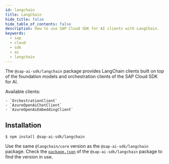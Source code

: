 ```yaml
---
id: langchain
title: LangChain
hide_title: false
hide_table_of_contents: false
description: How to use SAP Cloud SDK for AI clients with LangChain.
keywords:
  - sap
  - cloud
  - sdk
  - ai
  - langchain
---
```


The `@sap-ai-sdk/langchain` package provides LangChain clients built on top of the foundation models and orchestration clients of the SAP Cloud SDK for AI.

Available clients:

    - `OrchestrationClient`
    - `AzureOpenAiChatClient`
    - `AzureOpenAiEmbeddingClient`

## Installation

```
$ npm install @sap-ai-sdk/langchain
```

Use the same `@langchain/core` version as the `@sap-ai-sdk/langchain` package.
Check the [`package.json`](https://github.com/SAP/ai-sdk-js/blob/main/packages/langchain/package.json) of the `@sap-ai-sdk/langchain` package to find the version in use.
